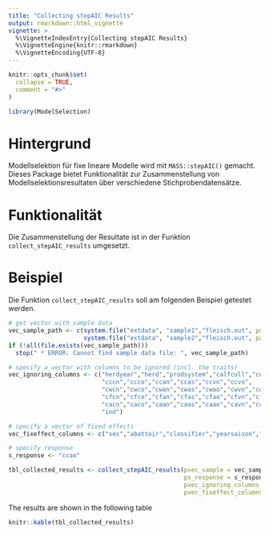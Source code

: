 ```yaml
---
title: "Collecting stepAIC Results"
output: rmarkdown::html_vignette
vignette: >
  %\VignetteIndexEntry{Collecting stepAIC Results}
  %\VignetteEngine{knitr::rmarkdown}
  %\VignetteEncoding{UTF-8}
---
```


```r
knitr::opts_chunk$set(
  collapse = TRUE,
  comment = "#>"
)
```

```r
library(ModelSelection)
```


# Hintergrund
Modellselektion für fixe lineare Modelle wird mit `MASS::stepAIC()` gemacht. Dieses Package bietet Funktionalität zur Zusammenstellung von Modellselektionsresultaten über verschiedene Stichprobendatensätze. 


# Funktionalität
Die Zusammenstellung der Resultate ist in der Funktion `collect_stepAIC_results` umgesetzt. 


# Beispiel
Die Funktion `collect_stepAIC_results` soll am folgenden Beispiel getestet werden.

```r
# get vector with sample data
vec_sample_path <- c(system.file("extdata", "sample1","fleisch.out", package = "ModelSelection"),
                     system.file("extdata", "sample2","fleisch.out", package = "ModelSelection"))
if (!all(file.exists(vec_sample_path)))
  stop(" * ERROR: Cannot find sample data file: ", vec_sample_path)

# specify a vector with columns to be ignored (incl. the traits)
vec_ignoring_columns <- c("herdyear","herd","prodsystem","calfcull","controlcull","ageVK","slaughterCategory","branding",
                          "cccn","ccco","ccan","ccas","ccvn","ccvo",
                          "cwcn","cwco","cwan","cwas","cwao","cwvn","cwvo",
                          "cfcn","cfco","cfan","cfas","cfao","cfvn","cfvo",
                          "cacn","caco","caan","caas","caao","cavn","cavo",
                          "ind")

# specify a vector of fixed effects
vec_fixeffect_columns <- c("sex","abattoir","classifier","yearsaison","breedcomb","Effekt_HeterosisSumHet","Effekt_RekombinationSumRec")

# specify response
s_response <- "ccao"

tbl_collected_results <- collect_stepAIC_results(pvec_sample = vec_sample_path,
                                                 ps_response = s_response,
                                                 pvec_ignoring_columns = vec_ignoring_columns,
                                                 pvec_fixeffect_columns = vec_fixeffect_columns)
```

The results are shown in the following table

```r
knitr::kable(tbl_collected_results)
```

